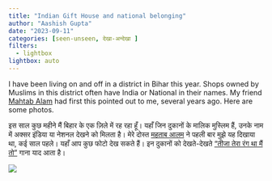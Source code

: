 ```yaml
---
title: "Indian Gift House and national belonging"
author: "Aashish Gupta"
date: "2023-09-11"
categories: [seen-unseen, देखा-अन्देखा ]
filters:
  - lightbox
lightbox: auto
---
```


I have been living on and off in a district in Bihar this year. Shops owned by Muslims in this district often have India or National in their names. My friend [Mahtab Alam](https://twitter.com/MahtabNama) had first this pointed out to me, several years ago. Here are some photos.

इस साल कुछ महीने मैं बिहार के एक ज़िले में रह रहा हूँ। यहाँ जिन दुकानों के मालिक मुस्लिम हैं, उनके नाम में अक्सर इंडिया या नेशनल देखने को मिलता है। मेरे दोस्त [महताब आलम](https://twitter.com/MahtabNama) ने पहली बार मुझे यह दिखाया था, कई साल पहले। यहाँ आप कुछ फोटो देख सकते हैं। इन दुकानों को देखते-देखते ["तीजा तेरा रंग था मैं तो"](https://www.youtube.com/watch?v=90hNT7UYlZA) गाना याद आता है।

![](indian_offset_text.jpg){fig-align="center"}

